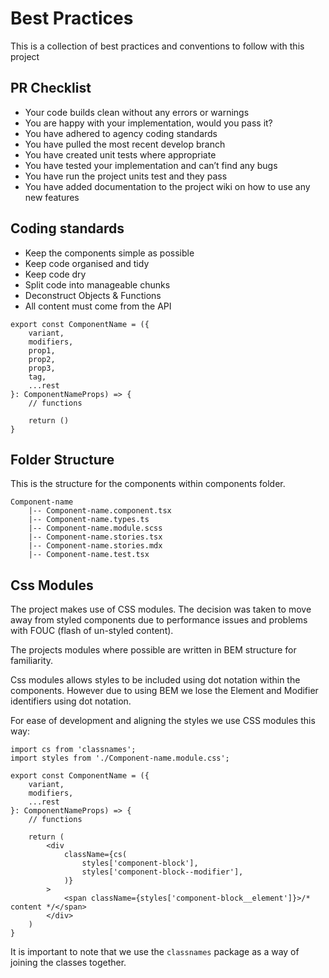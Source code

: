 
<Meta title="Documentation/Best Practices" />

# Best Practices

This is a collection of best practices and conventions to follow with this project

## PR Checklist

* Your code builds clean without any errors or warnings
* You are happy with your implementation, would you pass it?
* You have adhered to agency coding standards
* You have pulled the most recent develop branch
* You have created unit tests where appropriate
* You have tested your implementation and can’t find any bugs
* You have run the project units test and they pass
* You have added documentation to the project wiki on how to use any new features

## Coding standards

* Keep the components simple as possible
* Keep code organised and tidy
* Keep code dry
* Split code into manageable chunks
* Deconstruct Objects & Functions
* All content must come from the API

```tsx
export const ComponentName = ({
    variant,
    modifiers,
    prop1,
    prop2,
    prop3,
    tag,
    ...rest
}: ComponentNameProps) => {
    // functions

    return ()
}
```

## Folder Structure

This is the structure for the components within components folder.

```
Component-name
    |-- Component-name.component.tsx
    |-- Component-name.types.ts
    |-- Component-name.module.scss
    |-- Component-name.stories.tsx
    |-- Component-name.stories.mdx
    |-- Component-name.test.tsx
```

## Css Modules

The project makes use of CSS modules. The decision was taken to move away from styled components due to performance issues and problems with FOUC (flash of un-styled content).

The projects modules where possible are written in BEM structure for familiarity.

Css modules allows styles to be included using dot notation within the components. However due to using BEM we lose the Element and Modifier identifiers using dot notation.

For ease of development and aligning the styles we use CSS modules this way:

```tsx
import cs from 'classnames';
import styles from './Component-name.module.css';

export const ComponentName = ({
    variant,
    modifiers,
    ...rest
}: ComponentNameProps) => {
    // functions

    return (
        <div
            className={cs(
                styles['component-block'],
                styles['component-block--modifier'],
            )}
        >
            <span className={styles['component-block__element']}>/* content */</span>
        </div>
    )
}
```

It is important to note that we use the `classnames` package as a way of joining the classes together.
